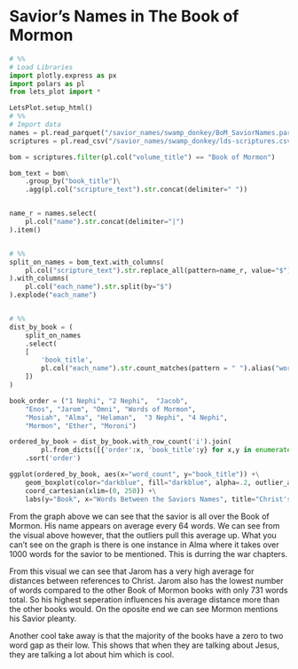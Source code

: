 # Savior's Names in The Book of Mormon 


```python
# %%
# Load Libraries 
import plotly.express as px
import polars as pl 
from lets_plot import *

LetsPlot.setup_html()
# %%
# Import data
names = pl.read_parquet("/savior_names/swamp_donkey/BoM_SaviorNames.parquet")
scriptures = pl.read_csv("/savior_names/swamp_donkey/lds-scriptures.csv")

bom = scriptures.filter(pl.col("volume_title") == "Book of Mormon")

```


```python

bom_text = bom\
    .group_by("book_title")\
    .agg(pl.col("scripture_text").str.concat(delimiter=" "))


name_r = names.select(
    pl.col("name").str.concat(delimiter="|")
).item()


# %%
split_on_names = bom_text.with_columns(
    pl.col("scripture_text").str.replace_all(pattern=name_r, value="$").alias("each_name")
).with_columns(
    pl.col("each_name").str.split(by="$")
).explode("each_name")


# %%
dist_by_book = (
    split_on_names
    .select(
    [
        'book_title',
        pl.col("each_name").str.count_matches(pattern = " ").alias("word_count")
    ])
)

book_order = ("1 Nephi", "2 Nephi",  "Jacob", 
    "Enos", "Jarom", "Omni", "Words of Mormon", 
    "Mosiah", "Alma", "Helaman",  "3 Nephi", "4 Nephi",
    "Mormon", "Ether", "Moroni")

ordered_by_book = dist_by_book.with_row_count('i').join(
        pl.from_dicts([{'order':x, 'book_title':y} for x,y in enumerate(book_order)]), on='book_title') \
    .sort('order')

```




```python
ggplot(ordered_by_book, aes(x="word_count", y="book_title")) +\
    geom_boxplot(color="darkblue", fill="darkblue", alpha=.2, outlier_alpha=0.5) +\
    coord_cartesian(xlim=(0, 250)) +\
    labs(y="Book", x="Words Between the Saviors Names", title="Christ's Names Throughout The Book of Mormon")

```

From the graph above we can see that the savior is all over the Book of Mormon. His name appears on average every 64 words. We can see from the visual above however, that the outliers pull this average up. What you can't see on the graph is there is one instance in Alma where it takes over 1000 words for the savior to be mentioned. This is durring the war chapters. 

From this visual we can see that Jarom has a very high average for distances between references to Christ. Jarom also has the lowest number of words compared to the other Book of Mormon books with only 731 words total. So his highest seperation influences his average distance more than the other books would. On the oposite end we can see Mormon mentions his Savior pleanty.

Another cool take away is that the majority of the books have a zero to two word gap as their low. This shows that when they are talking about Jesus, they are talking a lot about him which is cool.


